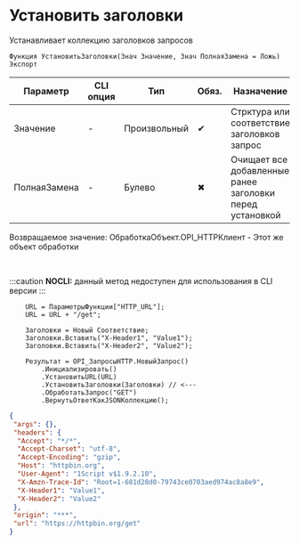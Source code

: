 ﻿---
sidebar_position: 1
description: Установить заголовки  и другие функции для работы с HTTP-клиент в Открытом пакете интеграций - бесплатной open-source библиотеке интеграций для 1С:Предприятие 8, OneScript и CLI
keywords: [1C, 1С, 1С:Предприятие, 1С:Предприятие 8.3, API, Интеграция, Сервисы, Обмен, OneScript, CLI, HTTP-клиент]
---


# Установить заголовки 
 Устанавливает коллекцию заголовков запросов



`Функция УстановитьЗаголовки(Знач Значение, Знач ПолнаяЗамена = Ложь) Экспорт`

  | Параметр | CLI опция | Тип | Обяз. | Назначение |
  |-|-|-|-|-|
  | Значение | - | Произвольный | &#x2714; | Стрктура или соответствие заголовков запрос |
  | ПолнаяЗамена | - | Булево | &#x2716; | Очищает все добавленные ранее заголовки перед установкой |

  
  Возвращаемое значение:   ОбработкаОбъект.OPI_HTTPКлиент -  Этот же объект обработки

<br/>


:::caution
**NOCLI:** данный метод недоступен для использования в CLI версии
:::
<br/>



```bsl title="Пример использования для 1С:Предприятие/OneScript"
    URL = ПараметрыФункции["HTTP_URL"];
    URL = URL + "/get";

    Заголовки = Новый Соответствие;
    Заголовки.Вставить("X-Header1", "Value1");
    Заголовки.Вставить("X-Header2", "Value2");

    Результат = OPI_ЗапросыHTTP.НовыйЗапрос()
        .Инициализировать()
        .УстановитьURL(URL)
        .УстановитьЗаголовки(Заголовки) // <---
        .ОбработатьЗапрос("GET")
        .ВернутьОтветКакJSONКоллекцию();
```
    



```json title="Результат"
{
 "args": {},
 "headers": {
  "Accept": "*/*",
  "Accept-Charset": "utf-8",
  "Accept-Encoding": "gzip",
  "Host": "httpbin.org",
  "User-Agent": "1Script v$1.9.2.10",
  "X-Amzn-Trace-Id": "Root=1-681d28d0-79743ce0703aed974ac8a8e9",
  "X-Header1": "Value1",
  "X-Header2": "Value2"
 },
 "origin": "***",
 "url": "https://httpbin.org/get"
}
```
